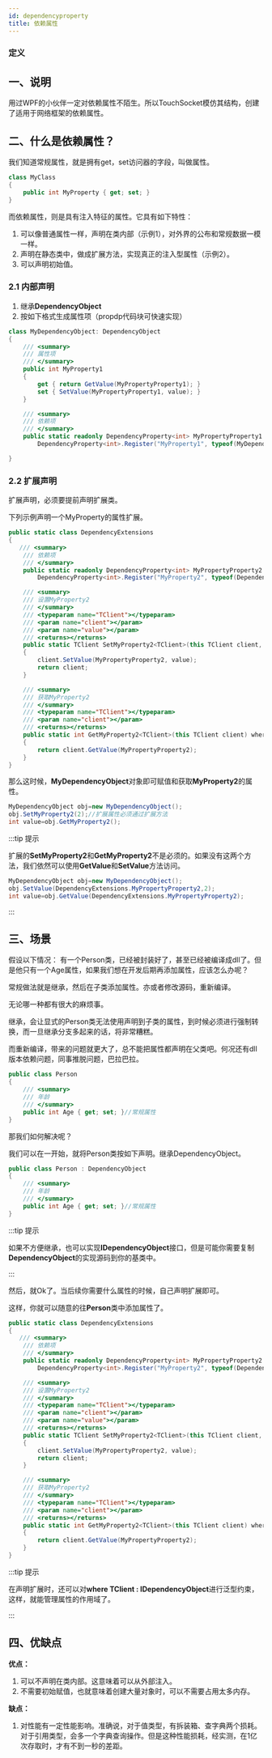 ```yaml
---
id: dependencyproperty
title: 依赖属性
---
```



### 定义

<TouchSocketCoreDefinition />


## 一、说明
用过WPF的小伙伴一定对依赖属性不陌生。所以TouchSocket模仿其结构，创建了适用于网络框架的依赖属性。


## 二、什么是依赖属性？

我们知道常规属性，就是拥有get，set访问器的字段，叫做属性。
```csharp showLineNumbers
class MyClass
{
    public int MyProperty { get; set; }
}
```
而依赖属性，则是具有注入特征的属性。它具有如下特性：

1. 可以像普通属性一样，声明在类内部（示例1），对外界的公布和常规数据一模一样。
2. 声明在静态类中，做成扩展方法，实现真正的注入型属性（示例2）。
3. 可以声明初始值。

### 2.1 内部声明

1. 继承**DependencyObject**
2. 按如下格式生成属性项（propdp代码块可快速实现）
```csharp showLineNumbers
class MyDependencyObject: DependencyObject
{
    /// <summary>
    /// 属性项
    /// </summary>
    public int MyProperty1
    {
        get { return GetValue(MyPropertyProperty1); }
        set { SetValue(MyPropertyProperty1, value); }
    }

    /// <summary>
    /// 依赖项
	/// </summary>
	public static readonly DependencyProperty<int> MyPropertyProperty1 =
    	DependencyProperty<int>.Register("MyProperty1", typeof(MyDependencyObject), 10);

}
```

### 2.2 扩展声明

扩展声明，必须要提前声明扩展类。

下列示例声明一个MyProperty的属性扩展。

```csharp showLineNumbers
public static class DependencyExtensions
{
   /// <summary>
    /// 依赖项
	/// </summary>
	public static readonly DependencyProperty<int> MyPropertyProperty2 =
    	DependencyProperty<int>.Register("MyProperty2", typeof(DependencyExtensions), 10);

    /// <summary>
    /// 设置MyProperty2
    /// </summary>
    /// <typeparam name="TClient"></typeparam>
    /// <param name="client"></param>
    /// <param name="value"></param>
    /// <returns></returns>
    public static TClient SetMyProperty2<TClient>(this TClient client, int value) where TClient : IDependencyObject
    {
        client.SetValue(MyPropertyProperty2, value);
        return client;
    }

    /// <summary>
    /// 获取MyProperty2
    /// </summary>
    /// <typeparam name="TClient"></typeparam>
    /// <param name="client"></param>
    /// <returns></returns>
    public static int GetMyProperty2<TClient>(this TClient client) where TClient : IDependencyObject
    {
        return client.GetValue(MyPropertyProperty2);
    }
}
```

那么这时候，**MyDependencyObject**对象即可赋值和获取**MyProperty2**的属性。

```csharp {2-3}
MyDependencyObject obj=new MyDependencyObject();
obj.SetMyProperty2(2);//扩展属性必须通过扩展方法
int value=obj.GetMyProperty2();
```

:::tip 提示

扩展的**SetMyProperty2**和**GetMyProperty2**不是必须的。如果没有这两个方法，我们依然可以使用**GetValue**和**SetValue**方法访问。

```csharp {2-3}
MyDependencyObject obj=new MyDependencyObject();
obj.SetValue(DependencyExtensions.MyPropertyProperty2,2);
int value=obj.GetValue(DependencyExtensions.MyPropertyProperty2);
```

:::  

## 三、场景

假设以下情况：
有一个Person类，已经被封装好了，甚至已经被编译成dll了。但是他只有一个Age属性，如果我们想在开发后期再添加属性，应该怎么办呢？

常规做法就是继承，然后在子类添加属性。亦或者修改源码，重新编译。

无论哪一种都有很大的麻烦事。

继承，会让显式的Person类无法使用声明到子类的属性，到时候必须进行强制转换，而一旦继承分支多起来的话，将非常糟糕。

而重新编译，带来的问题就更大了，总不能把属性都声明在父类吧。何况还有dll版本依赖问题，同事推脱问题，巴拉巴拉。

```csharp showLineNumbers
public class Person
{
    /// <summary>
    /// 年龄
    /// </summary>
    public int Age { get; set; }//常规属性
}
```

那我们如何解决呢？

我们可以在一开始，就将Person类按如下声明。继承DependencyObject。

```csharp showLineNumbers
public class Person : DependencyObject
{
    /// <summary>
    /// 年龄
    /// </summary>
    public int Age { get; set; }//常规属性
}
```

:::tip 提示

如果不方便继承，也可以实现**IDependencyObject**接口，但是可能你需要复制**DependencyObject**的实现源码到你的基类中。

:::  

然后，就Ok了。当后续你需要什么属性的时候，自己声明扩展即可。

这样，你就可以随意的往**Person**类中添加属性了。

```csharp showLineNumbers
public static class DependencyExtensions
{
   /// <summary>
    /// 依赖项
	/// </summary>
	public static readonly DependencyProperty<int> MyPropertyProperty2 =
    	DependencyProperty<int>.Register("MyProperty2", typeof(DependencyExtensions), 10);

    /// <summary>
    /// 设置MyProperty2
    /// </summary>
    /// <typeparam name="TClient"></typeparam>
    /// <param name="client"></param>
    /// <param name="value"></param>
    /// <returns></returns>
    public static TClient SetMyProperty2<TClient>(this TClient client, int value) where TClient : IDependencyObject
    {
        client.SetValue(MyPropertyProperty2, value);
        return client;
    }

    /// <summary>
    /// 获取MyProperty2
    /// </summary>
    /// <typeparam name="TClient"></typeparam>
    /// <param name="client"></param>
    /// <returns></returns>
    public static int GetMyProperty2<TClient>(this TClient client) where TClient : IDependencyObject
    {
        return client.GetValue(MyPropertyProperty2);
    }
}
```

:::tip 提示

在声明扩展时，还可以对**where TClient : IDependencyObject**进行泛型约束，这样，就能管理属性的作用域了。

:::  

## 四、优缺点

**优点：**

1. 可以不声明在类内部。这意味着可以从外部注入。
2. 不需要初始赋值，也就意味着创建大量对象时，可以不需要占用太多内存。

**缺点：**

1. 对性能有一定性能影响。准确说，对于值类型，有拆装箱、查字典两个损耗。对于引用类型，会多一个字典查询操作。但是这种性能损耗，经实测，在1亿次存取时，才有不到一秒的差距。

